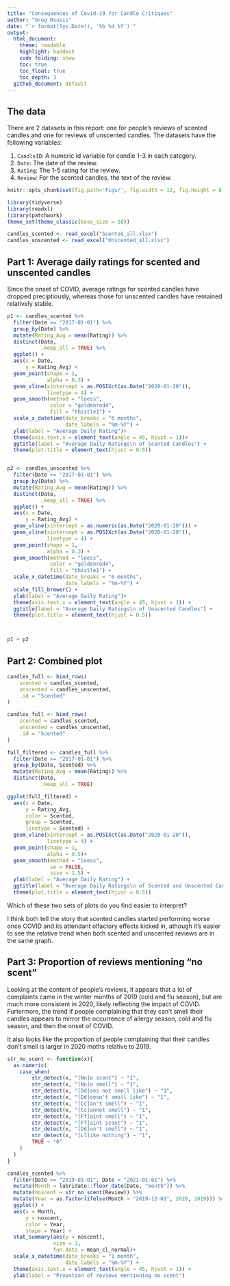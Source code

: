 ```yaml
---
title: "Consequences of Covid-19 for Candle Critiques"
author: "Greg Rousis"
date: "`r format(Sys.Date(), '%b %d %Y')`"
output: 
  html_document:
    theme: readable
    highlight: haddock
    code folding: show
    toc: true
    toc_float: true
    toc_depth: 3
  github_document: default
---
```



## The data

There are 2 datasets in this report: one for people's reviews of scented candles and one for reviews of unscented candles. The datasets have the following variables:

  1. `CandleID`: A numeric id variable for candle 1-3 in each category.
  2. `Date`: The date of the review.
  3. `Rating`: The 1-5 rating for the review.
  4. `Review`: For the scented candles, the text of the review.

```r
knitr::opts_chunk$set(fig.path='Figs/', fig.width = 12, fig.height = 8)

library(tidyverse)
library(readxl)
library(patchwork)
theme_set(theme_classic(base_size = 18))

candles_scented <- read_excel("Scented_all.xlsx")
candles_unscented <- read_excel("Unscented_all.xlsx")

```


## Part 1: Average daily ratings for scented and unscented candles

Since the onset of COVID, average ratings for scented candles have dropped preciptiously, whereas those for unscented candles have remained relatively stable.

```r

p1 <- candles_scented %>% 
  filter(Date >= "2017-01-01") %>% 
  group_by(Date) %>% 
  mutate(Rating_Avg = mean(Rating)) %>%
  distinct(Date,
           .keep_all = TRUE) %>% 
  ggplot() +
  aes(x = Date,
      y = Rating_Avg) +
  geom_point(shape = 1, 
             alpha = 0.3) +
  geom_vline(xintercept = as.POSIXct(as.Date("2020-01-20")),
             linetype = 4) +
  geom_smooth(method = "loess",
              color = "goldenrod4",
              fill = "thistle1") +
  scale_x_datetime(date_breaks = "6 months",
                   date_labels = "%m-%Y") +
  ylab(label = "Average Daily Rating")+
  theme(axis.text.x = element_text(angle = 45, hjust = 1))+
  ggtitle(label = "Average Daily Ratings\n of Scented Candles") +
  theme(plot.title = element_text(hjust = 0.5))


p2 <- candles_unscented %>% 
  filter(Date >= "2017-01-01") %>% 
  group_by(Date) %>% 
  mutate(Rating_Avg = mean(Rating)) %>%
  distinct(Date,
           .keep_all = TRUE) %>% 
  ggplot() +
  aes(x = Date,
      y = Rating_Avg) +
  geom_vline(xintercept = as.numeric(as.Date("2020-01-20"))) +
  geom_vline(xintercept = as.POSIXct(as.Date("2020-01-20")),
             linetype = 4) +
  geom_point(shape = 1,
             alpha = 0.3) +
  geom_smooth(method = "loess",
              color = "goldenrod4",
              fill = "thistle1") +
  scale_x_datetime(date_breaks = "6 months",
                   date_labels = "%m-%Y") +
  scale_fill_brewer() +
  ylab(label = "Average Daily Rating")+
  theme(axis.text.x = element_text(angle = 45, hjust = 1)) +
  ggtitle(label = "Average Daily Ratings\n of Unscented Candles") +
  theme(plot.title = element_text(hjust = 0.5))



p1 + p2

```


## Part 2: Combined plot



```r

candles_full <- bind_rows(
	scented = candles_scented, 
	unscented = candles_unscented, 
	.id = "Scented"
)

```

```r

candles_full <- bind_rows(
	scented = candles_scented, 
	unscented = candles_unscented, 
	.id = "Scented"
)

full_filtered <- candles_full %>% 
  filter(Date >= "2017-01-01") %>% 
  group_by(Date, Scented) %>% 
  mutate(Rating_Avg = mean(Rating)) %>%
  distinct(Date,
           .keep_all = TRUE)

ggplot(full_filtered) +
  aes(x = Date,
      y = Rating_Avg,
      color = Scented,
      group = Scented,
      linetype = Scented) +
  geom_vline(xintercept = as.POSIXct(as.Date("2020-01-20")),
             linetype = 4) +
  geom_point(shape = 1,
             alpha = 0.5)+
  geom_smooth(method = "loess",
              se = FALSE,
              size = 1.5) +
  ylab(label = "Average Daily Rating") +
  ggtitle(label = "Average Daily Ratings\n of Scented and Unscented Candles") +
  theme(plot.title = element_text(hjust = 0.5))

```

Which of these two sets of plots do you find easier to interpret?

I think both tell the story that scented candles started performing worse once COVID and its attendant olfactory effects kicked in, athough it's easier to see the relative trend when both scented and unscented reviews are in the same graph.


## Part 3: Proportion of reviews mentioning "no scent"

Looking at the content of people's reviews, it appears that a lot of complaints came in the winter months of 2019 (cold and flu season), but are much more consistent in 2020, likely reflecting the impact of COVID. Furtermore, the trend if people complaining that they can't smell their candles appears to mirror the occurrence of allergy season, cold and flu season, and then the onset of COVID.

It also looks like the proportion of people complaining that their candles don't smell is larger in 2020 moths relative to 2019.


```r
str_no_scent <- function(x){
  as.numeric(
  	case_when(
  		str_detect(x, "[Nn]o scent") ~ "1", 
  		str_detect(x, "[Nn]o smell") ~ "1",
  		str_detect(x, "[Dd]oes not smell like") ~ "1",
  		str_detect(x, "[Dd]oesn't smell like") ~ "1",
  		str_detect(x, "[Cc]an't smell") ~ "1",
  		str_detect(x, "[Cc]annot smell") ~ "1",
  		str_detect(x, "[Ff]aint smell") ~ "1",
  		str_detect(x, "[Ff]aint scent") ~ "1",
  		str_detect(x, "[Dd]on't smell") ~ "1",
  		str_detect(x, "[Ll]ike nothing") ~ "1",
  		TRUE ~ "0"
  	)
  )
}
```

```r

candles_scented %>% 
  filter(Date >= "2019-01-01", Date < "2021-01-01") %>% 
  mutate(Month = lubridate::floor_date(Date, "month")) %>% 
  mutate(noscent = str_no_scent(Review)) %>%
  mutate(Year = as.factor(ifelse(Month > "2019-12-01", 2020, 2019))) %>%
  ggplot() +
  aes(x = Month,
      y = noscent,
      color = Year,
      shape = Year) +
  stat_summary(aes(y = noscent), 
               size = 1,
               fun.data = mean_cl_normal)+
  scale_x_datetime(date_breaks = "1 month",
                   date_labels = "%m-%Y") +
  theme(axis.text.x = element_text(angle = 45, hjust = 1)) +
  ylab(label = "Propotion of reviews mentioning no scent")




```

